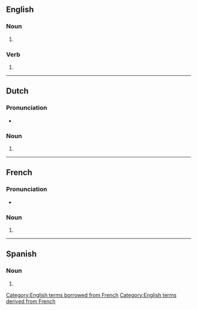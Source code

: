 {{also|cliches|clichês}}
==English==

===Noun===
{{head|en|noun form}}

# {{plural of|en|cliché}}

===Verb===
{{head|en|verb form}}

# {{en-third-person singular of|cliché}}

[[Category:English terms borrowed from French]]
[[Category:English terms derived from French]]

----

==Dutch==

===Pronunciation===
* {{audio|nl|Nl-clichés.ogg|Audio}}

===Noun===
{{head|nl|noun plural form}}

# {{nl-noun form of|pl|cliché}}

----

==French==

===Pronunciation===
* {{fr-IPA}}

===Noun===
{{head|fr|noun plural form|g=m}}

# {{plural of|fr|cliché}}

----

==Spanish==

===Noun===
{{head|es|noun form|g=m-p}}

# {{plural of|es|cliché}}
